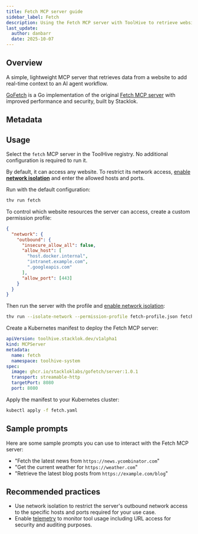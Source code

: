```yaml
---
title: Fetch MCP server guide
sidebar_label: Fetch
description: Using the Fetch MCP server with ToolHive to retrieve website data.
last_update:
  author: danbarr
  date: 2025-10-07
---
```


## Overview

A simple, lightweight MCP server that retrieves data from a website to add
real-time context to an AI agent workflow.

[GoFetch](https://github.com/StacklokLabs/gofetch) is a Go implementation of the
original
[Fetch MCP server](https://github.com/modelcontextprotocol/servers/tree/main/src/fetch)
with improved performance and security, built by Stacklok.

## Metadata

<MCPMetadata name='fetch' />

## Usage

<Tabs groupId='mode' queryString='mode'>
<TabItem value='ui' label='UI' default>

Select the `fetch` MCP server in the ToolHive registry. No additional
configuration is required to run it.

By default, it can access any website. To restrict its network access,
[enable **network isolation**](../guides-ui/network-isolation.mdx) and enter the
allowed hosts and ports.

</TabItem>
<TabItem value='cli' label='CLI'>

Run with the default configuration:

```bash
thv run fetch
```

To control which website resources the server can access, create a custom
permission profile:

```json title="fetch-profile.json"
{
  "network": {
    "outbound": {
      "insecure_allow_all": false,
      "allow_host": [
        "host.docker.internal",
        "intranet.example.com",
        ".googleapis.com"
      ],
      "allow_port": [443]
    }
  }
}
```

Then run the server with the profile and
[enable network isolation](../guides-cli/network-isolation.mdx):

```bash
thv run --isolate-network --permission-profile fetch-profile.json fetch
```

</TabItem>
<TabItem value='k8s' label='Kubernetes'>

Create a Kubernetes manifest to deploy the Fetch MCP server:

```yaml title="fetch.yaml"
apiVersion: toolhive.stacklok.dev/v1alpha1
kind: MCPServer
metadata:
  name: fetch
  namespace: toolhive-system
spec:
  image: ghcr.io/stackloklabs/gofetch/server:1.0.1
  transport: streamable-http
  targetPort: 8080
  port: 8080
```

Apply the manifest to your Kubernetes cluster:

```bash
kubectl apply -f fetch.yaml
```

</TabItem>
</Tabs>

## Sample prompts

Here are some sample prompts you can use to interact with the Fetch MCP server:

- "Fetch the latest news from `https://news.ycombinator.com`"
- "Get the current weather for `https://weather.com`"
- "Retrieve the latest blog posts from `https://example.com/blog`"

## Recommended practices

- Use network isolation to restrict the server's outbound network access to the
  specific hosts and ports required for your use case.
- Enable [telemetry](../guides-cli/telemetry-and-metrics.md) to monitor tool
  usage including URL access for security and auditing purposes.
